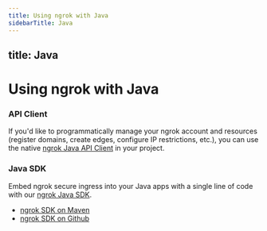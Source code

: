 ```yaml
---
title: Using ngrok with Java
sidebarTitle: Java
---
```


title: Java
---

# Using ngrok with Java

### API Client

If you'd like to programmatically manage your ngrok account and resources (register domains, create edges, configure IP restrictions, etc.), you can use the native [ngrok Java API Client](https://github.com/ngrok/ngrok-api-java) in your project.

### Java SDK

Embed ngrok secure ingress into your Java apps with a single line of code with our [ngrok Java SDK](https://github.com/ngrok/ngrok-java).

- [ngrok SDK on Maven](https://mvnrepository.com/artifact/com.ngrok/ngrok-java)
- [ngrok SDK on Github](https://github.com/ngrok/ngrok-java)

